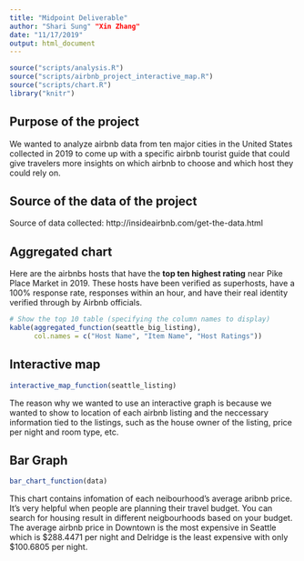```yaml
---
title: "Midpoint Deliverable"
author: "Shari Sung" "Xin Zhang"
date: "11/17/2019"
output: html_document
---
```


```r
source("scripts/analysis.R")
source("scripts/airbnb_project_interactive_map.R")
source("scripts/chart.R")
library("knitr")
```

## Purpose of the project
We wanted to analyze airbnb data from ten major cities in the United States collected in 2019 to come up with a specific airbnb tourist guide that could give travelers more insights on which airbnb to choose and which host they could rely on.

## Source of the data of the project
Source of data collected: http://insideairbnb.com/get-the-data.html


## Aggregated chart 
Here are the airbnbs hosts that have the **top ten highest rating** near Pike Place Market in 2019. These hosts have been verified as superhosts, have a 100% response rate, responses within an hour, and have their real identity verified through by Airbnb officials. 

```r
# Show the top 10 table (specifying the column names to display)
kable(aggregated_function(seattle_big_listing),
      col.names = c("Host Name", "Item Name", "Host Ratings"))
```

## Interactive map 
```r
interactive_map_function(seattle_listing)
```
The reason why we wanted to use an interactive graph is because we wanted to show to location of each airbnb listing and the neccessary information tied to the listings, such as the house owner of the listing, price per night and room type, etc.

## Bar Graph
```r
bar_chart_function(data)
```
This chart contains infomation of each neibourhood's average aribnb price. It's very helpful when people are planning their travel budget. You can search for housing result in different neigbourhoods based on your budget. The average airbnb price in Downtown is the most expensive in Seattle which is $288.4471 per night and Delridge is the least expensive with only $100.6805 per night.

